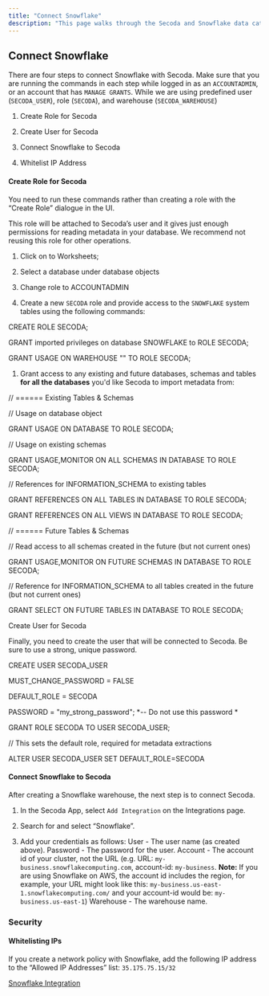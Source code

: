 ```yaml
---
title: "Connect Snowflake"
description: "This page walks through the Secoda and Snowflake data cataloging integration"
---
```


## **Connect Snowflake**

There are four steps to connect Snowflake with Secoda. Make sure that you are running the commands in each step while logged in as an `ACCOUNTADMIN`, or an account that has `MANAGE GRANTS`. While we are using predefined user (`SECODA_USER`), role (`SECODA`), and warehouse (`SECODA_WAREHOUSE`)

1. Create Role for Secoda

2. Create User for Secoda

3. Connect Snowflake to Secoda

4. Whitelist IP Address

#### Create Role for Secoda

You need to run these commands rather than creating a role with the “Create Role” dialogue in the UI.

This role will be attached to Secoda’s user and it gives just enough permissions for reading metadata in your database. We recommend not reusing this role for other operations.

1. Click on to Worksheets;

2. Select a database under database objects

3. Change role to ACCOUNTADMIN

4. Create a new `SECODA` role and provide access to the `SNOWFLAKE` system tables using the following commands:

CREATE ROLE SECODA;

GRANT imported privileges on database SNOWFLAKE to ROLE SECODA;

GRANT USAGE ON WAREHOUSE "<warehouse>" TO ROLE SECODA;

1. Grant access to any existing and future databases, schemas and tables **for all the databases** you'd like Secoda to import metadata from:

// ====== Existing Tables & Schemas

// Usage on database object

GRANT USAGE ON DATABASE <database name> TO ROLE SECODA;

// Usage on existing schemas

GRANT USAGE,MONITOR ON ALL SCHEMAS IN DATABASE <database name> TO ROLE SECODA;

// References for INFORMATION_SCHEMA to existing tables

GRANT REFERENCES ON ALL TABLES IN DATABASE <database name> TO ROLE SECODA;

GRANT REFERENCES ON ALL VIEWS IN DATABASE <database name> TO ROLE SECODA;

// ====== Future Tables & Schemas

// Read access to all schemas created in the future (but not current ones)

GRANT USAGE,MONITOR ON FUTURE SCHEMAS IN DATABASE <database name> TO ROLE SECODA;

// Reference for INFORMATION_SCHEMA to all tables created in the future (but not current ones)

GRANT SELECT ON FUTURE TABLES IN DATABASE <database name> TO ROLE SECODA;

Create User for Secoda

Finally, you need to create the user that will be connected to Secoda. Be sure to use a strong, unique password.

CREATE USER SECODA_USER

MUST_CHANGE_PASSWORD = FALSE

DEFAULT_ROLE = SECODA

PASSWORD = "my_strong_password"; \*-- Do not use this password \*

GRANT ROLE SECODA TO USER SECODA_USER;

// This sets the default role, required for metadata extractions

ALTER USER SECODA_USER SET DEFAULT_ROLE=SECODA

#### Connect Snowflake to Secoda

After creating a Snowflake warehouse, the next step is to connect Secoda.

1. In the Secoda App, select `Add Integration` on the Integrations page.

2. Search for and select “Snowflake”.

3. Add your credentials as follows: User - The user name (as created above). Password - The password for the user. Account - The account id of your cluster, not the URL (e.g. URL: `my-business.snowflakecomputing.com`, account-id: `my-business`. **Note:** If you are using Snowflake on AWS, the account id includes the region, for example, your URL might look like this: `my-business.us-east-1.snowflakecomputing.com/` and your account-id would be: `my-business.us-east-1`) Warehouse - The warehouse name.

### Security

#### Whitelisting IPs

If you create a network policy with Snowflake, add the following IP address to the “Allowed IP Addresses” list: `35.175.75.15/32`

[Snowflake Integration](/integrations/snowflake-integration)
